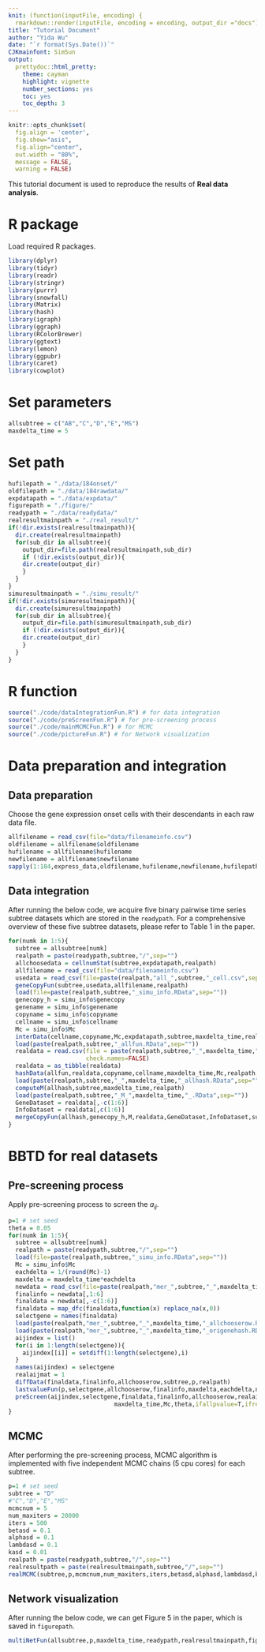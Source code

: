 ```yaml
---
knit: (function(inputFile, encoding) {
  rmarkdown::render(inputFile, encoding = encoding, output_dir ="docs") })
title: "Tutorial Document"
author: "Yida Wu"
date: "`r format(Sys.Date())`"
CJKmainfont: SimSun
output: 
  prettydoc::html_pretty:
    theme: cayman
    highlight: vignette
    number_sections: yes
    toc: yes
    toc_depth: 3
---
```


```r
knitr::opts_chunk$set(
  fig.align = 'center',
  fig.show="asis", 
  fig.align="center", 
  out.width = "80%",
  message = FALSE,
  warning = FALSE)
```

This tutorial document is used to reproduce the results of **Real data analysis**.

# R package
Load required R packages.

```r
library(dplyr)
library(tidyr)
library(readr)
library(stringr)
library(purrr)
library(snowfall)
library(Matrix)
library(hash)
library(igraph)
library(ggraph)
library(RColorBrewer)
library(ggtext)
library(lemon)
library(ggpubr)
library(caret)
library(cowplot)
```

# Set parameters
```r
allsubtree = c("AB","C","D","E","MS")
maxdelta_time = 5
```

# Set path
```r
hufilepath = "./data/184onset/"
oldfilepath = "./data/184rawdata/"
expdatapath = "./data/expdata/"
figurepath = "./figure/"
readypath = "./data/readydata/"
realresultmainpath = "./real_result/"
if(!dir.exists(realresultmainpath)){
  dir.create(realresultmainpath)
  for(sub_dir in allsubtree){
    output_dir=file.path(realresultmainpath,sub_dir)
    if (!dir.exists(output_dir)){
    dir.create(output_dir)
    }
  }
}
simuresultmainpath = "./simu_result/"
if(!dir.exists(simuresultmainpath)){
  dir.create(simuresultmainpath)
  for(sub_dir in allsubtree){
    output_dir=file.path(simuresultmainpath,sub_dir)
    if (!dir.exists(output_dir)){
    dir.create(output_dir)
    }
  }
}
```

# R function
```r
source("./code/dataIntegrationFun.R") # for data integration
source("./code/preScreenFun.R") # for pre-screening process
source("./code/mainMCMCFun.R") # for MCMC
source("./code/pictureFun.R") # for Network visualization 
```

# Data preparation and integration
## Data preparation
Choose the gene expression onset cells with their descendants in each raw data file.
```r
allfilename = read_csv(file="data/filenameinfo.csv")
oldfilename = allfilename$oldfilename
hufilename = allfilename$hufilename
newfilename = allfilename$newfilename
sapply(1:184,express_data,oldfilename,hufilename,newfilename,hufilepath,oldfilepath,expdatapath)
```

## Data integration
After running the below code, we acquire five binary pairwise time series subtree datasets which are stored in the `readypath`. For a comprehensive overview of these five subtree datasets, please refer to Table 1 in the paper.
```r
for(numk in 1:5){
  subtree = allsubtree[numk]
  realpath = paste(readypath,subtree,"/",sep="")
  allchoosedata = cellnumStat(subtree,expdatapath,realpath)
  allfilename = read_csv(file="data/filenameinfo.csv")
  usedata = read_csv(file=paste(realpath,"all_",subtree,"_cell.csv",sep=""),show_col_types = FALSE)
  geneCopyFun(subtree,usedata,allfilename,realpath)
  load(file=paste(realpath,subtree,"_simu_info.RData",sep=""))
  genecopy_h = simu_info$genecopy
  genename = simu_info$genename
  copyname = simu_info$copyname
  cellname = simu_info$cellname
  Mc = simu_info$Mc
  interData(cellname,copyname,Mc,expdatapath,subtree,maxdelta_time,realpath)
  load(paste(realpath,subtree,"_allfun.RData",sep=""))
  realdata = read.csv(file = paste(realpath,subtree,"_",maxdelta_time,"_condata.csv",sep=""),
                      check.names=FALSE)
  realdata = as_tibble(realdata)
  hashData(allfun,realdata,copyname,cellname,maxdelta_time,Mc,realpath,subtree)
  load(paste(realpath,subtree,"_",maxdelta_time,"_allhash.RData",sep=""))
  computeM(allhash,subtree,maxdelta_time,realpath)
  load(paste(realpath,subtree,"_M_",maxdelta_time,"_.RData",sep=""))
  GeneDataset = realdata[,-c(1:6)]
  InfoDataset = realdata[,c(1:6)]
  mergeCopyFun(allhash,genecopy_h,M,realdata,GeneDataset,InfoDataset,subtree,deletecellrate,deletegenerate,copyname,cellname,mergerate,realpath)
}
```

# BBTD for real datasets
## Pre-screening process

Apply pre-screening process to screen the $a_{ij}$.

```r
p=1 # set seed
theta = 0.05
for(numk in 1:5){
  subtree = allsubtree[numk]
  realpath = paste(readypath,subtree,"/",sep="")
  load(file=paste(realpath,subtree,"_simu_info.RData",sep=""))
  Mc = simu_info$Mc
  eachdelta = 1/(round(Mc)-1)
  maxdelta = maxdelta_time*eachdelta
  newdata = read_csv(file=paste(realpath,"mer_",subtree,"_",maxdelta_time,"_selectdata.csv",sep=""),show_col_types = FALSE)
  finalinfo = newdata[,1:6]
  finaldata = newdata[,-c(1:6)]
  finaldata = map_dfc(finaldata,function(x) replace_na(x,0))
  selectgene = names(finaldata)
  load(paste(realpath,"mer_",subtree,"_",maxdelta_time,"_allchooserow.RData",sep=""))
  load(paste(realpath,"mer_",subtree,"_",maxdelta_time,"_origenehash.RData",sep=""))
  aijindex = list()
  for(i in 1:length(selectgene)){
    aijindex[[i]] = setdiff(1:length(selectgene),i)
  }
  names(aijindex) = selectgene
  realaijmat = 1
  diffData(finaldata,finalinfo,allchooserow,subtree,p,realpath)
  lastvalueFun(p,selectgene,allchooserow,finalinfo,maxdelta,eachdelta,newallhash,realpath)
  preScreen(aijindex,selectgene,finaldata,finalinfo,allchooserow,realaijmat,
                              maxdelta_time,Mc,theta,ifallpvalue=T,ifreal=T,realpath,p,subtree,newallhash)
}
```

## MCMC

After performing the pre-screening process, MCMC algorithm is implemented with five
independent MCMC chains (5 cpu cores) for each subtree.

```r
p=1 # set seed
subtree = "D" 
#"C","D","E","MS"
mcmcnum = 5
num_maxiters = 20000
iters = 500
betasd = 0.1
alphasd = 0.1
lambdasd = 0.1
kasd = 0.01
realpath = paste(readypath,subtree,"/",sep="")
realresultpath = paste(realresultmainpath,subtree,"/",sep="")
realMCMC(subtree,p,mcmcnum,num_maxiters,iters,betasd,alphasd,lambdasd,kasd,maxdelta_time,realpath,realresultpath)
```

## Network visualization
After running the below code, we can get Figure 5 in the paper, which is saved in `figurepath`.
```r
multiNetFun(allsubtree,p,maxdelta_time,readypath,realresultmainpath,figurepath)
```
